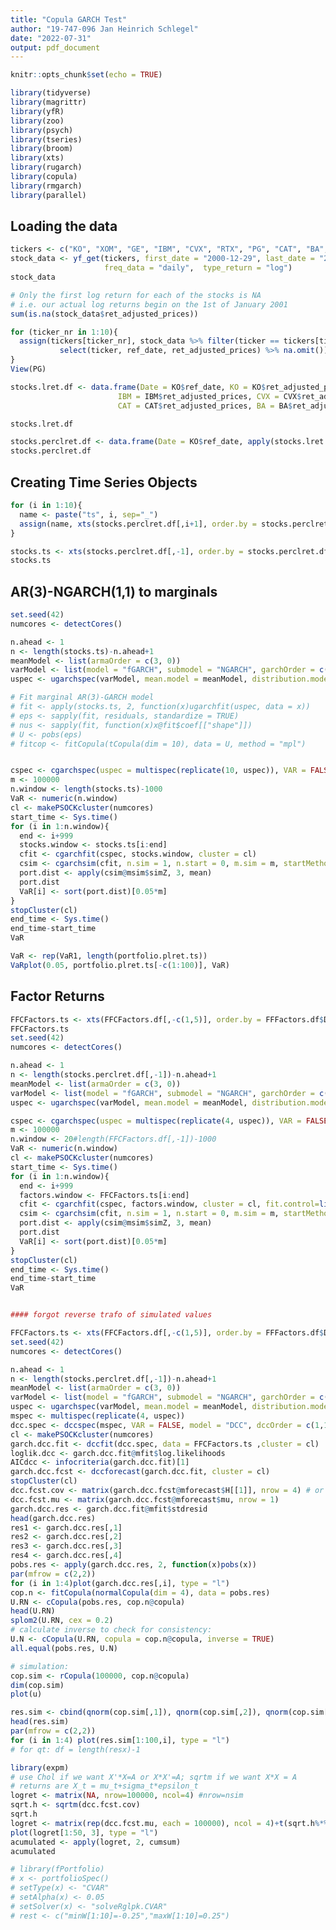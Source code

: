 ---
title: "Copula GARCH Test"
author: "19-747-096 Jan Heinrich Schlegel"
date: "2022-07-31"
output: pdf_document
---

```{r setup, include=FALSE}
knitr::opts_chunk$set(echo = TRUE)
```

```{r}
library(tidyverse)
library(magrittr)
library(yfR)
library(zoo)
library(psych)
library(tseries)
library(broom)
library(xts)
library(rugarch)
library(copula)
library(rmgarch)
library(parallel)
```

## Loading the data

```{r}
tickers <- c("KO", "XOM", "GE", "IBM", "CVX", "RTX", "PG", "CAT", "BA", "MRK")
stock_data <- yf_get(tickers, first_date = "2000-12-29", last_date = "2011-12-30", 
                     freq_data = "daily",  type_return = "log")
stock_data

# Only the first log return for each of the stocks is NA
# i.e. our actual log returns begin on the 1st of January 2001
sum(is.na(stock_data$ret_adjusted_prices))

for (ticker_nr in 1:10){
  assign(tickers[ticker_nr], stock_data %>% filter(ticker == tickers[ticker_nr]) %>% 
           select(ticker, ref_date, ret_adjusted_prices) %>% na.omit())
}
View(PG)

stocks.lret.df <- data.frame(Date = KO$ref_date, KO = KO$ret_adjusted_prices, XOM = XOM$ret_adjusted_prices, GE = GE$ret_adjusted_prices,
                        IBM = IBM$ret_adjusted_prices, CVX = CVX$ret_adjusted_prices, RTX = RTX$ret_adjusted_prices, PG = PG$ret_adjusted_prices,
                        CAT = CAT$ret_adjusted_prices, BA = BA$ret_adjusted_prices, MRK = MRK$ret_adjusted_prices)

stocks.lret.df

stocks.perclret.df <- data.frame(Date = KO$ref_date, apply(stocks.lret.df[,-1], 2, function(x)100*x))
stocks.perclret.df
```

## Creating Time Series Objects

```{r}
for (i in 1:10){
  name <- paste("ts", i, sep="_")
  assign(name, xts(stocks.perclret.df[,i+1], order.by = stocks.perclret.df$Date))
}

stocks.ts <- xts(stocks.perclret.df[,-1], order.by = stocks.perclret.df$Date)
stocks.ts

```

## AR(3)-NGARCH(1,1) to marginals
```{r}
set.seed(42)
numcores <- detectCores()

n.ahead <- 1
n <- length(stocks.ts)-n.ahead+1
meanModel <- list(armaOrder = c(3, 0))
varModel <- list(model = "fGARCH", submodel = "NGARCH", garchOrder = c(1,1))
uspec <- ugarchspec(varModel, mean.model = meanModel, distribution.model = "sstd")

# Fit marginal AR(3)-GARCH model
# fit <- apply(stocks.ts, 2, function(x)ugarchfit(uspec, data = x))
# eps <- sapply(fit, residuals, standardize = TRUE)
# nus <- sapply(fit, function(x)x@fit$coef[["shape"]])
# U <- pobs(eps)
# fitcop <- fitCopula(tCopula(dim = 10), data = U, method = "mpl")


cspec <- cgarchspec(uspec = multispec(replicate(10, uspec)), VAR = FALSE, dccOrder = c(1,1), distribution.model = list(copula = c("mvnorm"), method = "ML", time.varying = TRUE))
m <- 100000
n.window <- length(stocks.ts)-1000
VaR <- numeric(n.window)
cl <- makePSOCKcluster(numcores)
start_time <- Sys.time()
for (i in 1:n.window){
  end <- i+999
  stocks.window <- stocks.ts[i:end]
  cfit <- cgarchfit(cspec, stocks.window, cluster = cl)
  csim <- cgarchsim(cfit, n.sim = 1, n.start = 0, m.sim = m, startMethod = "unconditional", cluster = cl)
  port.dist <- apply(csim@msim$simZ, 3, mean)
  port.dist
  VaR[i] <- sort(port.dist)[0.05*m]
}
stopCluster(cl)
end_time <- Sys.time()
end_time-start_time
VaR
```

```{r}
VaR <- rep(VaR1, length(portfolio.plret.ts))
VaRplot(0.05, portfolio.plret.ts[-c(1:100)], VaR)
```

## Factor Returns
```{r}
FFCFactors.ts <- xts(FFCFactors.df[,-c(1,5)], order.by = FFFactors.df$Date)
FFCFactors.ts
set.seed(42)
numcores <- detectCores()

n.ahead <- 1
n <- length(stocks.perclret.df[,-1])-n.ahead+1
meanModel <- list(armaOrder = c(3, 0))
varModel <- list(model = "fGARCH", submodel = "NGARCH", garchOrder = c(1,1))
uspec <- ugarchspec(varModel, mean.model = meanModel, distribution.model = "sstd")

cspec <- cgarchspec(uspec = multispec(replicate(4, uspec)), VAR = FALSE, dccOrder = c(1,1), distribution.model = list(copula = c("mvnorm"), method = "ML", time.varying = TRUE))
m <- 100000
n.window <- 20#length(FFCFactors.df[,-1])-1000
VaR <- numeric(n.window)
cl <- makePSOCKcluster(numcores)
start_time <- Sys.time()
for (i in 1:n.window){
  end <- i+999
  factors.window <- FFCFactors.ts[i:end]
  cfit <- cgarchfit(cspec, factors.window, cluster = cl, fit.control=list(eval.se = FALSE))
  csim <- cgarchsim(cfit, n.sim = 1, n.start = 0, m.sim = m, startMethod = "unconditional", cluster = cl, solver = "solnp")
  port.dist <- apply(csim@msim$simZ, 3, mean)
  port.dist
  VaR[i] <- sort(port.dist)[0.05*m]
}
stopCluster(cl)
end_time <- Sys.time()
end_time-start_time
VaR


#### forgot reverse trafo of simulated values
```

```{r}
FFCFactors.ts <- xts(FFCFactors.df[,-c(1,5)], order.by = FFFactors.df$Date)
set.seed(42)
numcores <- detectCores()

n.ahead <- 1
n <- length(stocks.perclret.df[,-1])-n.ahead+1
meanModel <- list(armaOrder = c(3, 0))
varModel <- list(model = "fGARCH", submodel = "NGARCH", garchOrder = c(1,1))
uspec <- ugarchspec(varModel, mean.model = meanModel, distribution.model = "sstd")
mspec <- multispec(replicate(4, uspec))
dcc.spec <- dccspec(mspec, VAR = FALSE, model = "DCC", dccOrder = c(1,1), distribution =  "mvnorm")
cl <- makePSOCKcluster(numcores)
garch.dcc.fit <- dccfit(dcc.spec, data = FFCFactors.ts ,cluster = cl)
loglik.dcc <- garch.dcc.fit@mfit$log.likelihoods
AICdcc <- infocriteria(garch.dcc.fit)[1]
garch.dcc.fcst <- dccforecast(garch.dcc.fit, cluster = cl)
stopCluster(cl)
dcc.fcst.cov <- matrix(garch.dcc.fcst@mforecast$H[[1]], nrow = 4) # or rcov(garch.dcc.fcst)  
dcc.fcst.mu <- matrix(garch.dcc.fcst@mforecast$mu, nrow = 1)
garch.dcc.res <- garch.dcc.fit@mfit$stdresid
head(garch.dcc.res)
res1 <- garch.dcc.res[,1]
res2 <- garch.dcc.res[,2]
res3 <- garch.dcc.res[,3]
res4 <- garch.dcc.res[,4]
pobs.res <- apply(garch.dcc.res, 2, function(x)pobs(x))
par(mfrow = c(2,2))
for (i in 1:4)plot(garch.dcc.res[,i], type = "l")
cop.n <- fitCopula(normalCopula(dim = 4), data = pobs.res)
U.RN <- cCopula(pobs.res, cop.n@copula)
head(U.RN)
splom2(U.RN, cex = 0.2)
# calculate inverse to check for consistency:
U.N <- cCopula(U.RN, copula = cop.n@copula, inverse = TRUE)
all.equal(pobs.res, U.N)

# simulation:
cop.sim <- rCopula(100000, cop.n@copula)
dim(cop.sim)
plot(u)

res.sim <- cbind(qnorm(cop.sim[,1]), qnorm(cop.sim[,2]), qnorm(cop.sim[,3]), qnorm(cop.sim[,4]))
head(res.sim)
par(mfrow = c(2,2))
for (i in 1:4) plot(res.sim[1:100,i], type = "l")
# for qt: df = length(resx)-1

library(expm)
# use Chol if we want X'*X=A or X*X'=A; sqrtm if we want X*X = A
# returns are X_t = mu_t+sigma_t*epsilon_t
logret <- matrix(NA, nrow=100000, ncol=4) #nrow=nsim
sqrt.h <- sqrtm(dcc.fcst.cov)
sqrt.h
logret <- matrix(rep(dcc.fcst.mu, each = 100000), ncol = 4)+t(sqrt.h%*%t(res.sim))
plot(logret[1:50, 3], type = "l")
acumulated <- apply(logret, 2, cumsum)
acumulated
```

```{r}
# library(fPortfolio)
# x <- portfolioSpec()
# setType(x) <- "CVAR"
# setAlpha(x) <- 0.05
# setSolver(x) <- "solveRglpk.CVAR"
# rest <- c("minW[1:10]=-0.25","maxW[1:10]=0.25")
```

